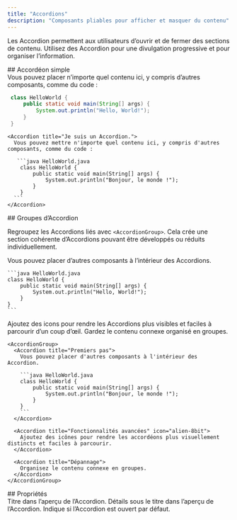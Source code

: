 ```yaml
---
title: "Accordions"
description: "Composants pliables pour afficher et masquer du contenu"
---
```



Les Accordion permettent aux utilisateurs d’ouvrir et de fermer des sections de contenu. Utilisez des Accordion pour une divulgation progressive et pour organiser l’information.


<div id="single-accordion">
  ## Accordéon simple
</div>

<Accordion title="Je suis un Accordion.">
  Vous pouvez placer n’importe quel contenu ici, y compris d’autres composants, comme du code :

  ```java HelloWorld.java
   class HelloWorld {
       public static void main(String[] args) {
           System.out.println("Hello, World!");
       }
   }
  ```
</Accordion>

````mdx Accordion example
<Accordion title="Je suis un Accordion.">
  Vous pouvez mettre n'importe quel contenu ici, y compris d'autres composants, comme du code :

   ```java HelloWorld.java
    class HelloWorld {
        public static void main(String[] args) {
            System.out.println("Bonjour, le monde !");
        }
    }
  ```
</Accordion>
````


<div id="accordion-groups">
  ## Groupes d’Accordion
</div>

Regroupez les Accordions liés avec `<AccordionGroup>`. Cela crée une section cohérente d’Accordions pouvant être développés ou réduits individuellement.

<AccordionGroup>
  <Accordion title="Pour commencer">
    Vous pouvez placer d’autres composants à l’intérieur des Accordions.

    ```java HelloWorld.java
    class HelloWorld {
        public static void main(String[] args) {
            System.out.println("Hello, World!");
        }
    }
    ```
  </Accordion>

  <Accordion title="Fonctionnalités avancées" icon="bot">
    Ajoutez des icons pour rendre les Accordions plus visibles et faciles à parcourir d’un coup d’œil.
  </Accordion>

  <Accordion title="Dépannage">
    Gardez le contenu connexe organisé en groupes.
  </Accordion>
</AccordionGroup>

````mdx Accordion Group Example
<AccordionGroup>
  <Accordion title="Premiers pas">
    Vous pouvez placer d'autres composants à l'intérieur des Accordion.

    ```java HelloWorld.java
    class HelloWorld {
        public static void main(String[] args) {
            System.out.println("Bonjour, le monde !");
        }
    }
    ```
  </Accordion>

  <Accordion title="Fonctionnalités avancées" icon="alien-8bit">
    Ajoutez des icônes pour rendre les accordéons plus visuellement distincts et faciles à parcourir.
  </Accordion>

  <Accordion title="Dépannage">
    Organisez le contenu connexe en groupes.
  </Accordion>
</AccordionGroup>
````


<div id="properties">
  ## Propriétés
</div>

<ResponseField name="title" type="string" required>
  Titre dans l’aperçu de l’Accordion.
</ResponseField>

<ResponseField name="description" type="string">
  Détails sous le titre dans l’aperçu de l’Accordion.
</ResponseField>

<ResponseField name="defaultOpen" type="boolean" default="false">
  Indique si l’Accordion est ouvert par défaut.
</ResponseField>

<IconsOptional />